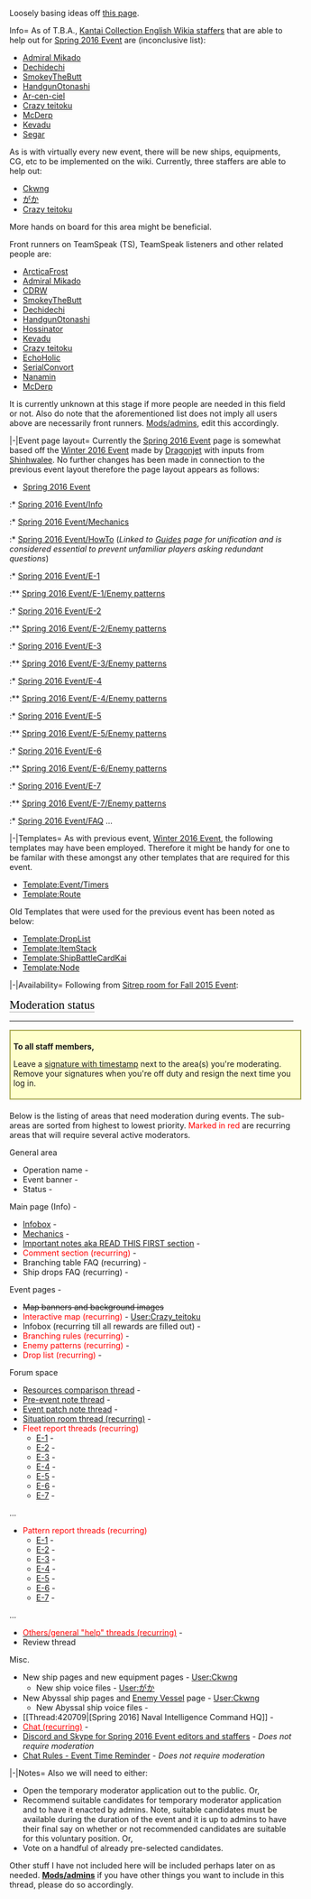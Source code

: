 {{Warning
|title = Warning
|message = Commenting within this area is reserved for:
<div style="text-align:left">
* Selected potential temporary event moderator candidates.
* Chat moderators
* Discussion moderators/Content moderators
* Admins
'''Any comments/remarks from general public otherwise is forbidden, please comment elsewhere such as [[Suggestion]]. Your comments will be deleted as this thread is moderated.'''<br><br>
In addition to the thread being moderated, currently the information on the said page is subject to change as this was a carry over from the [[Thread:388672|previous event thread]]. [[Kancolle Wiki:Staff|Mods/admins]], please edit accordingly depending on your availability.
</div>
}}

Loosely basing ideas off [[Sandbox/Situation_room|this page]].

<tabber>Info=
As of T.B.A., [[Kancolle Wiki:Staff|Kantai Collection English Wikia staffers]] that are able to help out for [[Spring 2016 Event]] are (inconclusive list):
* [[User: Admiral Mikado | Admiral Mikado]]
* [[User: Dechidechi | Dechidechi]]
* [[User: SmokeyTheButt | SmokeyTheButt]]
* [[User: HandgunOtonashi | HandgunOtonashi]]
* [[User: Ar-cen-ciel | Ar-cen-ciel]]
* [[User: Crazy teitoku | Crazy teitoku]]
* [[User: McDerp| McDerp]]
* [[User: Kevadu | Kevadu]]
* [[User: Segar | Segar]]

As is with virtually every new event, there will be new ships, equipments, CG, etc to be implemented on the wiki. Currently, three staffers are able to help out:
* [[User: Ckwng | Ckwng]]
* [[User: がか | がか]]
* [[User: Crazy teitoku | Crazy teitoku]]
More hands on board for this area might be beneficial.

Front runners on TeamSpeak (TS), TeamSpeak listeners and other related people are:
* [[User: ArcticaFrost | ArcticaFrost]]
* [[User: Admiral Mikado | Admiral Mikado]]
* [[User: CDRW | CDRW]]
* [[User: SmokeyTheButt | SmokeyTheButt]]
* [[User: Dechidechi | Dechidechi]]
* [[User: HandgunOtonashi | HandgunOtonashi]]
* [[User: Hossinator | Hossinator]]
* [[User: Kevadu | Kevadu]]
* [[User: Crazy teitoku | Crazy teitoku]]
* [[User: EchoHolic | EchoHolic]]
* [[User: SerialConvort | SerialConvort]]
* [[User: Nanamin | Nanamin]]
* [[User: McDerp | McDerp]]
It is currently unknown at this stage if more people are needed in this field or not. Also do note that the aforementioned list does not imply all users above are necessarily front runners. [[Kancolle Wiki:Staff|Mods/admins]], edit this accordingly.

|-|Event page layout=
Currently the [[Spring 2016 Event]] page is somewhat based off the [[Winter 2016 Event|Winter 2016 Event]] made by [[User:Dragonjet|Dragonjet]] with inputs from [[User:Shinhwalee|Shinhwalee]]. No further changes has been made in connection to the previous event layout therefore the page layout appears as follows:
* [[Spring 2016 Event]]
:* [[Spring 2016 Event/Info]]
:* [[Spring 2016 Event/Mechanics]]
:* [[Guides|Spring 2016 Event/HowTo]] (''Linked to [[Guides]] page for unification and is considered essential to prevent unfamiliar players asking redundant questions'')
:* [[Spring 2016 Event/E-1]]
:** [[Spring 2016 Event/E-1/Enemy patterns]]
:* [[Spring 2016 Event/E-2]]
:** [[Spring 2016 Event/E-2/Enemy patterns]]
:* [[Spring 2016 Event/E-3]]
:** [[Spring 2016 Event/E-3/Enemy patterns]]
:* [[Spring 2016 Event/E-4]]
:** [[Spring 2016 Event/E-4/Enemy patterns]]
:* [[Spring 2016 Event/E-5]]
:** [[Spring 2016 Event/E-5/Enemy patterns]]
:* [[Spring 2016 Event/E-6]]
:** [[Spring 2016 Event/E-6/Enemy patterns]]
:* [[Spring 2016 Event/E-7]]
:** [[Spring 2016 Event/E-7/Enemy patterns]]
:* [[Spring 2016 Event/FAQ]]
...

|-|Templates=
As with previous event, [[Winter 2016 Event]], the following templates may have been employed. Therefore it might be handy for one to be familar with these amongst any other templates that are required for this event.
* [[Template:Event/Timers]]
* [[Template:Route]]

Old Templates that were used for the previous event has been noted as below:
* [[Template:DropList]]
* [[Template:ItemStack]]
* [[Template:ShipBattleCardKai]]
* [[Template:Node]]

|-|Availability=
Following from [[Thread:350785|Sitrep room for Fall 2015 Event]]:


<span style="color: #000000; background: none; overflow: hidden; page-break-after: avoid; font-size: 1.5em; font-family: Georgia,Times,serif; margin-top: 1em; margin-bottom: 0.25em; line-height: 1.3; padding: 0; border-bottom: 1px solid #AAAAAA;">Moderation status</span>
----

<div style="width:100%; border:2px solid #aa5; background:#ffc; text-align:left; margin:15px auto 20px; padding:5px;">
'''To all staff members,'''

Leave a [[Help:Signature|signature with timestamp]] next to the area(s) you're moderating. Remove your signatures when you're off duty and resign the next time you log in.</div>

Below is the listing of areas that need moderation during events. The sub-areas are sorted from highest to lowest priority. <span style="color:red">Marked in red</span> are recurring areas that will require several active moderators.

;General area
:
*Operation name - 
*Event banner -
*Status -
;Main page (Info) -
:
*[[Spring 2016 Event/Info|Infobox]] - 
*[[Spring 2016 Event/Mechanics|Mechanics]] - 
*[[Spring 2016 Event/FAQ|Important notes aka READ THIS FIRST section]] -
*<span style="color:red">Comment section (recurring)</span> - 
*Branching table FAQ (recurring) -
*Ship drops FAQ (recurring) - 
;Event pages -
:
*<s>Map banners and background images</s>
*<span style="color:red">Interactive map (recurring)</span> - [[User:Crazy_teitoku]]
*Infobox (recurring till all rewards are filled out) -
*<span style="color:red">Branching rules (recurring)</span> -
*<span style="color:red">Enemy patterns (recurring)</span> -
*<span style="color:red">Drop list (recurring)</span> -
;Forum space
: 
*[[Thread:414417|Resources comparison thread]] - 
*[[Thread:412521|Pre-event note thread]] - 
*[[Thread:FIXME|Event patch note thread]] -
*[[Thread:418690|Situation room thread (recurring)]] - 
*<span style="color:red">Fleet report threads (recurring)</span>
**[[Thread:418714|E-1]] - 
**[[Thread:418725|E-2]] - 
**[[Thread:418734|E-3]] - 
**[[Thread:418735|E-4]] - 
**[[Thread:418736|E-5]] - 
**[[Thread:421412|E-6]] -
**[[Thread:421414|E-7]] -
...
*<span style="color:red">Pattern report threads (recurring)</span>
**[[Thread:418703|E-1]] - 
**[[Thread:418706|E-2]] - 
**[[Thread:418707|E-3]] -
**[[Thread:418708|E-4]] - 
**[[Thread:418713|E-5]] - 
**[[Thread:421405|E-6]] -
**[[Thread:421408|E-7]] -
...
*[[:Board:Event_Community_Discussion|<span style="color:red">Others/general "help" threads (recurring)</span>]] -
*Review thread
;Misc.
*New ship pages and new equipment pages - [[User:Ckwng]]
**New ship voice files - [[User:がか]]
*New Abyssal ship pages and [[Enemy Vessel]] page - [[User:Ckwng]]
**New Abyssal ship voice files - 
*[[Thread:420709|[Spring 2016] Naval Intelligence Command HQ]] - 
*[[Special:Chat|<span style="color:red">Chat (recurring)</span>]] - 
*[[Thread:421660|Discord and Skype for Spring 2016 Event editors and staffers]] - ''Does not require moderation''
*[[Thread:421833|Chat Rules - Event Time Reminder]] - ''Does not require moderation''

|-|Notes=
Also we will need to either:
* Open the temporary moderator application out to the public. Or,
* Recommend suitable candidates for temporary moderator application and to have it enacted by admins. Note, suitable candidates must be available during the duration of the event and it is up to admins to have their final say on whether or not recommended candidates are suitable for this voluntary position. Or,
* Vote on a handful of already pre-selected candidates.

Other stuff I have not included here will be included perhaps later on as needed. '''[[Kancolle Wiki:Staff|Mods/admins]]''' if you have other things you want to include in this thread, please do so accordingly. 
</tabber><ac_metadata title="Sitrep room for Spring 2016 Event"> </ac_metadata>